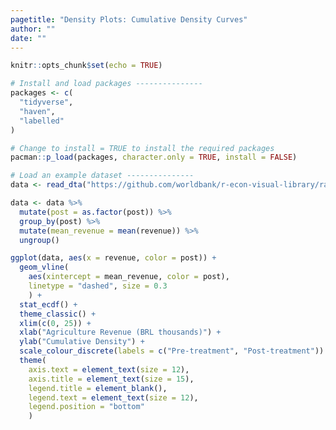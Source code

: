 ```yaml
---
pagetitle: "Density Plots: Cumulative Density Curves"
author: ""
date: ""
---
```



```r
knitr::opts_chunk$set(echo = TRUE)
```

```r

# Install and load packages ---------------
packages <- c(
  "tidyverse",
  "haven",
  "labelled"
)

# Change to install = TRUE to install the required packages
pacman::p_load(packages, character.only = TRUE, install = FALSE)

# Load an example dataset ---------------
data <- read_dta("https://github.com/worldbank/r-econ-visual-library/raw/master/Library/Data/DensityCDF.dta")

data <- data %>%
  mutate(post = as.factor(post)) %>%
  group_by(post) %>%
  mutate(mean_revenue = mean(revenue)) %>%
  ungroup()

ggplot(data, aes(x = revenue, color = post)) +
  geom_vline(
    aes(xintercept = mean_revenue, color = post), 
    linetype = "dashed", size = 0.3
    ) +
  stat_ecdf() +
  theme_classic() +
  xlim(c(0, 25)) +
  xlab("Agriculture Revenue (BRL thousands)") +
  ylab("Cumulative Density") +
  scale_colour_discrete(labels = c("Pre-treatment", "Post-treatment")) +
  theme(
    axis.text = element_text(size = 12),
    axis.title = element_text(size = 15),
    legend.title = element_blank(),
    legend.text = element_text(size = 12),
    legend.position = "bottom"
    )


```

